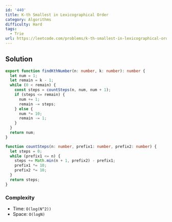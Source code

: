 ```yaml
---
id: '440'
title: K-th Smallest in Lexicographical Order
category: Algorithms
difficulty: Hard
tags:
  - Trie
url: https://leetcode.com/problems/k-th-smallest-in-lexicographical-order
---
```


## Solution

```typescript filename="solution.ts" copy
export function findKthNumber(n: number, k: number): number {
  let num = 1;
  let remain = k - 1;
  while (0 < remain) {
    const steps = countSteps(n, num, num + 1);
    if (steps <= remain) {
      num += 1;
      remain -= steps;
    } else {
      num *= 10;
      remain -= 1;
    }
  }
  return num;
}

function countSteps(n: number, prefix1: number, prefix2: number) {
  let steps = 0;
  while (prefix1 <= n) {
    steps += Math.min(n + 1, prefix2) - prefix1;
    prefix1 *= 10;
    prefix2 *= 10;
  }
  return steps;
}
```

### Complexity

- Time: `O(log(N^2))`
- Space: `O(logN)`
